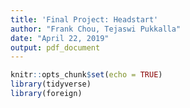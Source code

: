 ```yaml
---
title: 'Final Project: Headstart'
author: "Frank Chou, Tejaswi Pukkalla"
date: "April 22, 2019"
output: pdf_document
---
```


```r
knitr::opts_chunk$set(echo = TRUE)
library(tidyverse)
library(foreign)
```


